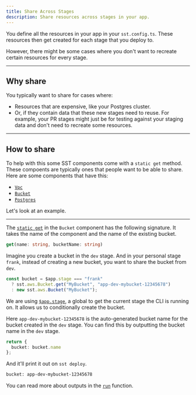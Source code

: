 ```yaml
---
title: Share Across Stages
description: Share resources across stages in your app.
---
```


You define all the resources in your app in your `sst.config.ts`. These resources then get created for each stage that you deploy to.

However, there might be some cases where you don't want to recreate certain resources for every stage.

---

## Why share

You typically want to share for cases where:

- Resources that are expensive, like your Postgres cluster.
- Or, if they contain data that these new stages need to reuse. For example, your PR stages might just be for testing against your staging data and don't need to recreate some resources.

---

## How to share

To help with this some SST components come with a `static get` method. These compoents are typically ones that people want to be able to share. Here are some components that have this:

- [`Vpc`](/docs/component/aws/vpc/)
- [`Bucket`](/docs/component/aws/bucket/)
- [`Postgres`](/docs/component/aws/postgres/)

Let's look at an example.

---

The [`static get`](/docs/component/aws/bucket/#static-get) in the `Bucket` component has the following signature. It takes the name of the component and the name of the existing bucket.

```ts
get(name: string, bucketName: string)
```

Imagine you create a bucket in the `dev` stage. And in your personal stage `frank`, instead of creating a new bucket, you want to share the bucket from `dev`.

```ts title="sst.config.ts"
const bucket = $app.stage === "frank"
  ? sst.aws.Bucket.get("MyBucket", "app-dev-mybucket-12345678")
  : new sst.aws.Bucket("MyBucket");
```

We are using [`$app.stage`](/docs/reference/global/#app-stage), a global to get the current stage the CLI is running on. It allows us to conditionally create the bucket.

Here `app-dev-mybucket-12345678` is the auto-generated bucket name for the bucket created
in the `dev` stage. You can find this by outputting the bucket name in the `dev` stage.

```ts title="sst.config.ts"
return {
  bucket: bucket.name
};
```

And it'll print it out on `sst deploy`.

```bash frame="none"
bucket: app-dev-mybucket-12345678
```

You can read more about outputs in the [`run`](/docs/reference/config/#run) function.
